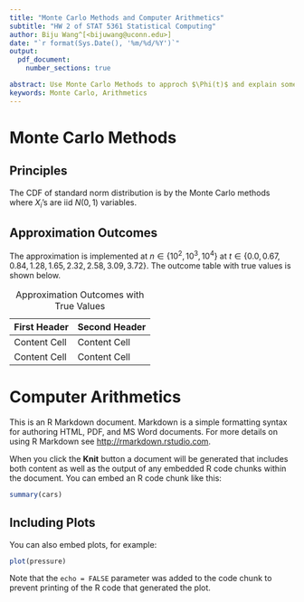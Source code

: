 ```yaml
---
title: "Monte Carlo Methods and Computer Arithmetics"
subtitle: "HW 2 of STAT 5361 Statistical Computing"
author: Biju Wang^[<bijuwang@uconn.edu>]
date: "`r format(Sys.Date(), '%m/%d/%Y')`"
output: 
  pdf_document:
    number_sections: true

abstract: Use Monte Carlo Methods to approch $\Phi(t)$ and explain some computer arithmetics.
keywords: Monte Carlo, Arithmetics
---
```


# Monte Carlo Methods
## Principles
The CDF of standard norm distribution is
\begin{equation}
\Phi(t) = \int^{t}_{-\infty}\frac{1}{\sqrt{2\pi}}e^{-y^{2}/2}dy
\end{equation}
by the Monte Carlo methods
\begin{equation}
\hat{\Phi}(t)=\frac{1}{n}\sum^{n}_{i=1}I(X_{i}\leq t)
\end{equation}
where $X_{i}$'s are iid $N(0, 1)$ variables.

## Approximation Outcomes
The approximation is implemented at $n\in \{10^{2}, 10^{3}, 10^{4}\}$ at $t\in\{0.0, 0.67, 0.84, 1.28, 1.65, 2.32, 2.58, 3.09, 3.72\}$. The outcome table with true values is shown below.

First Header  | Second Header
------------- | -------------
Content Cell  | Content Cell
Content Cell  | Content Cell
Table: Approximation Outcomes with True Values




# Computer Arithmetics



This is an R Markdown document. Markdown is a simple formatting syntax for authoring HTML, PDF, and MS Word documents. For more details on using R Markdown see <http://rmarkdown.rstudio.com>.

When you click the **Knit** button a document will be generated that includes both content as well as the output of any embedded R code chunks within the document. You can embed an R code chunk like this:

```r
summary(cars)
```

## Including Plots

You can also embed plots, for example:

```r
plot(pressure)
```

Note that the `echo = FALSE` parameter was added to the code chunk to prevent printing of the R code that generated the plot.
